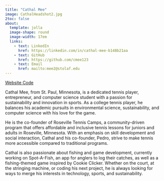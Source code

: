```yaml
---
title: "Cathal Mee"
image: CathalHeadshot2.jpg
2toc: false
about: 
  template: jolla
  image-shape: round
  image-width: 17em
  links:
    - text: LinkedIn
      href: https://linkedin.com/in/cathal-mee-b148b21aa
    - text: GitHub
      href: https://github.com/cmee123
    - text: Email
      href: mailto:mee2@stolaf.edu
---
```


<a href="https://github.com/cmee123/MeeQuartoWebsite">Website Code</a>

Cathal Mee, from St. Paul, Minnesota, is a dedicated tennis player, entrepreneur, and computer science student with a passion for sustainability and innovation in sports. As a college tennis player, he balances his academic pursuits in environmental science, sustainability, and computer science with his love for the game.

He is the co-founder of Roseville Tennis Camps, a community-driven program that offers affordable and inclusive tennis lessons for juniors and adults in Roseville, Minnesota. With an emphasis on skill development and social interaction, Cathal and his co-founder, Pedro, strive to make tennis more accessible compared to traditional programs.

Cathal is also passionate about fishing and game development, currently working on Spot-A-Fish, an app for anglers to log their catches, as well as a fishing-themed game inspired by Cookie Clicker. Whether on the court, at the stringing machine, or coding his next project, he is always looking for ways to merge his interests in technology, sports, and sustainability.
